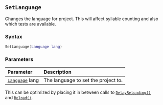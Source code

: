 ::: {.minipage data-latex="{\textwidth}"}
## `SetLanguage` {#standard-setprojectlanguage}

Changes the language for project. This will affect syllable counting and also which tests are available.

### Syntax {-}

``` .lua
SetLanguage(Language lang)
```

### Parameters {-}

**Parameter** | **Description**
| :-- | :-- |
| [`Language`](#language) lang | The language to set the project to. |

:::: {.tipsection data-latex=""}
This can be optimized by placing it in between calls to [`DelayReloading()`](#standard-delayreloading) and [`Reload()`](#standard-reload).
::::
:::
